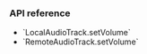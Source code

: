 <PlatformWrapper platform="web">

### API reference

- <Link to="{{global.API_REF_WEB_ROOT}}/interfaces/ilocalaudiotrack.html#setvolume">`LocalAudioTrack.setVolume`</Link>
- <Link to="{{global.API_REF_WEB_ROOT}}/interfaces/iremoteaudiotrack.html#setvolume">`RemoteAudioTrack.setVolume`</Link>

</PlatformWrapper>